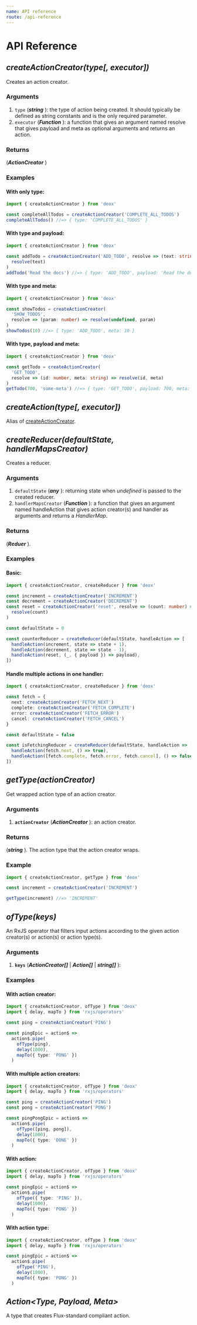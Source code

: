 ```yaml
---
name: API reference
route: /api-reference
---
```


# API Reference

## _createActionCreator(type[, executor])_

Creates an action creator.

### Arguments

1. `type` (**_string_** ): the type of action being created. It should typically be defined as string constants and is the only required parameter.
2. `executor` (**_Function_** ): a function that gives an argument named resolve that gives payload and meta as optional arguments and returns an action.

### Returns

(**_ActionCreator_** )

### Examples

#### With only type:

```ts
import { createActionCreator } from 'deox'

const completeAllTodos = createActionCreator('COMPLETE_ALL_TODOS')
completeAllTodos() //=> { type: 'COMPLETE_ALL_TODOS' }
```

#### With type and payload:

```ts
import { createActionCreator } from 'deox'

const addTodo = createActionCreator('ADD_TODO', resolve => (text: string) =>
  resolve(text)
)
addTodo('Read the docs') //=> { type: 'ADD_TODO', payload: 'Read the docs' }
```

#### With type and meta:

```ts
import { createActionCreator } from 'deox'

const showTodos = createActionCreator(
  'SHOW_TODOS',
  resolve => (param: number) => resolve(undefined, param)
)
showTodos(10) //=> { type: 'ADD_TODO', meta: 10 }
```

#### With type, payload and meta:

```ts
import { createActionCreator } from 'deox'

const getTodo = createActionCreator(
  'GET_TODO',
  resolve => (id: number, meta: string) => resolve(id, meta)
)
getTodo(700, 'some-meta') //=> { type: 'GET_TODO', payload: 700, meta: 'some-meta' }
```

## _createAction(type[, executor])_

Alias of [createActionCreator](#createactioncreatortype-executor).

## _createReducer(defaultState, handlerMapsCreator)_

Creates a reducer.

### Arguments

1. `defaultState` (**_any_** ): returning state when _undefined_ is passed to the created reducer.
2. `handlerMapsCreator` (**_Function_** ): a function that gives an argument named handleAction that gives action creator(s) and handler as arguments and returns a _HandlerMap_.

### Returns

(**_Reduer_** ).

### Examples

#### Basic:

```ts
import { createActionCreator, createReducer } from 'deox'

const increment = createActionCreator('INCREMENT')
const decrement = createActionCreator('DECREMENT')
const reset = createActionCreator('reset', resolve => (count: number) =>
  resolve(count)
)

const defaultState = 0

const counterReducer = createReducer(defaultState, handleAction => [
  handleAction(increment, state => state + 1),
  handleAction(decrement, state => state - 1),
  handleAction(reset, (_, { payload }) => payload),
])
```

#### Handle multiple actions in one handler:

```ts
import { createActionCreator, createReducer } from 'deox'

const fetch = {
  next: createActionCreator('FETCH_NEXT')
  complete: createActionCreator('FETCH_COMPLETE')
  error: createActionCreator('FETCH_ERROR')
  cancel: createActionCreator('FETCH_CANCEL')
}

const defaultState = false

const isFetchingReducer = createReducer(defaultState, handleAction => [
  handleAction(fetch.next, () => true),
  handleAction([fetch.complete, fetch.error, fetch.cancel], () => false)
])
```

## _getType(actionCreator)_

Get wrapped action type of an action creator.

### Arguments

1. **`actionCreator`** (**_ActionCreator_** ): an action creator.

### Returns

(**_string_** ). The action type that the action creator wraps.

### Example

```ts
import { createActionCreator, getType } from 'deox'

const increment = createActionCreator('INCREMENT')

getType(increment) //=> 'INCREMENT'
```

## _ofType(keys)_

An RxJS operator that filters input actions according to the given action creator(s) or action(s) or action type(s).

### Arguments

1. **`keys`** (**_ActionCreator[]_** | **_Action[]_** | **_string[]_** ):

### Examples

#### With action creator:

```ts
import { createActionCreator, ofType } from 'deox'
import { delay, mapTo } from 'rxjs/operators'

const ping = createActionCreator('PING')

const pingEpic = action$ =>
  action$.pipe(
    ofType(ping),
    delay(1000),
    mapTo({ type: 'PONG' })
  )
```

#### With multiple action creators:

```ts
import { createActionCreator, ofType } from 'deox'
import { delay, mapTo } from 'rxjs/operators'

const ping = createActionCreator('PING')
const pong = createActionCreator('PONG')

const pingPongEpic = action$ =>
  action$.pipe(
    ofType([ping, pong]),
    delay(1000),
    mapTo({ type: 'DONE' })
  )
```

#### With action:

```ts
import { createActionCreator, ofType } from 'deox'
import { delay, mapTo } from 'rxjs/operators'

const pingEpic = action$ =>
  action$.pipe(
    ofType({ type: 'PING' }),
    delay(1000),
    mapTo({ type: 'PONG' })
  )
```

#### With action type:

```ts
import { createActionCreator, ofType } from 'deox'
import { delay, mapTo } from 'rxjs/operators'

const pingEpic = action$ =>
  action$.pipe(
    ofType('PING'),
    delay(1000),
    mapTo({ type: 'PONG' })
  )
```

## _Action<Type, Payload, Meta>_

A type that creates Flux-standard compliant action.
